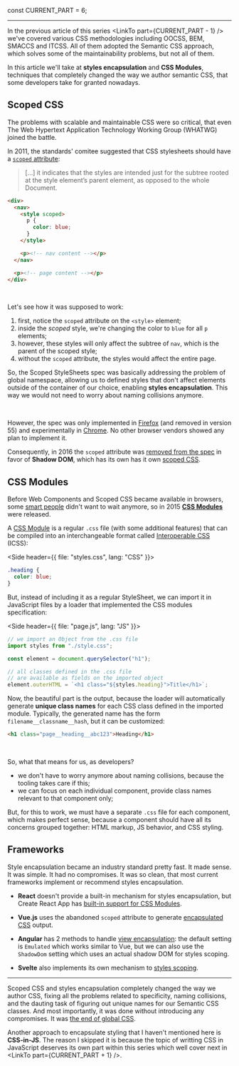 
const CURRENT_PART = 6;


<TOC current={CURRENT_PART} />

---

In the previous article of this series <LinkTo part={CURRENT_PART - 1} /> we've covered various CSS methodologies including OOCSS, BEM, SMACCS and ITCSS. All of them adopted the Semantic CSS approach, which solves some of the maintainability problems, but not all of them.

In this article we'll take at **styles encapsulation** and **CSS Modules**, techniques that completely changed the way we author semantic CSS, that some developers take for granted nowadays.

## Scoped CSS

The problems with scalable and maintainable CSS were so critical, that even The Web Hypertext Application Technology Working Group (WHATWG) joined the battle.

In 2011, the standards' comitee suggested that CSS stylesheets should have a [`scoped` attribute](http://html5doctor.com/the-scoped-attribute/):

> [...] it indicates that the styles are intended just for the subtree rooted at the style element’s parent element, as opposed to the whole Document.

```html
<div>
  <nav>
    <style scoped>
      p {
        color: blue;
      }
    </style>

    <p><!-- nav content --></p>
  </nav>

  <p><!-- page content --></p>
</div>
```

<br />

Let's see how it was supposed to work:

1. first, notice the `scoped` attribute on the `<style>` element;
2. inside the _scoped_ style, we're changing the color to `blue` for all `p` elements;
3. however, these styles will only affect the subtree of `nav`, which is the parent of the scoped style;
4. without the `scoped` attribute, the styles would affect the entire page.

So, the Scoped StyleSheets spec was basically addressing the problem of global namespace, allowing us to defined styles that don't affect elements outside of the container of our choice, enabling **styles encapsulation**. This way we would not need to worry about naming collisions anymore.

<br />

However, the spec was only implemented in [Firefox](https://caniuse.com/?search=scoped) (and removed in version 55) and experimentally in [Chrome](https://developers.google.com/web/updates/2012/03/A-New-Experimental-Feature-style-scoped). No other browser vendors showed any plan to implement it.

Consequently, in 2016 the `scoped` attribute was [removed from the spec](https://github.com/w3c/csswg-drafts/issues/137) in favor of **Shadow DOM**, which has its own has it own [scoped CSS](https://developers.google.com/web/fundamentals/web-components/shadowdom#styling).

## CSS Modules

Before Web Components and Scoped CSS became available in browsers, some [smart people](https://github.com/orgs/css-modules/people) didn't want to wait anymore, so in 2015 [**CSS Modules**](https://glenmaddern.com/articles/css-modules) were released.

A [CSS Module](https://github.com/css-modules/css-modules) is a regular `.css` file (with some additional features) that can be compiled into an interchangeable format called [Interoperable CSS](https://github.com/css-modules/icss) (ICSS):

<Side header={{ file: "styles.css", lang: "CSS" }}>

```css
.heading {
  color: blue;
}
```

</Side>

But, instead of including it as a regular StyleSheet, we can import it in JavaScript files by a loader that implemented the CSS modules specification:

<!-- prettier-ignore-start -->

<Side header={{ file: "page.js", lang: "JS" }}>

```js
// we import an Object from the .css file
import styles from "./style.css";

const element = document.querySelector("h1");

// all classes defined in the .css file
// are available as fields on the imported object
element.outerHTML = `<h1 class="${styles.heading}">Title</h1>`;
```

</Side>

<!-- prettier-ignore-end -->

Now, the beautiful part is the output, because the loader will automatically generate **unique class names** for each CSS class defined in the imported module. Typically, the generated name has the form `filename__classname__hash`, but it can be customized:

```html
<h1 class="page__heading__abc123">Heading</h1>
```

<br />

So, what that means for us, as developers?

- we don't have to worry anymore about naming collisions, because the tooling takes care if this;
- we can focus on each individual component, provide class names relevant to that component only;

But, for this to work, we must have a separate `.css` file for each component, which makes perfect sense, because a component should have all its concerns grouped together: HTML markup, JS behavior, and CSS styling.

## Frameworks

Style encapsulation became an industry standard pretty fast. It made sense. It was simple. It had no compromises. It was so clean, that most current frameworks implement or recommend styles encapsulation.

- **React** doesn't provide a built-in mechanism for styles encapsulation, but Create React App has [built-in support for CSS Modules](https://create-react-app.dev/docs/adding-a-css-modules-stylesheet/).

- **Vue.js** uses the abandoned `scoped` attribute to generate [encapsulated CSS](https://vue-loader.vuejs.org/guide/scoped-css.html) output.

- **Angular** has 2 methods to handle [view encapsulation](https://angular.io/guide/view-encapsulation): the default setting is `Emulated` which works similar to Vue, but we can also use the `ShadowDom` setting which uses an actual shadow DOM for styles scoping.

- **Svelte** also implements its own mechanism to [styles scoping](https://svelte.dev/docs#style).

---

Scoped CSS and styles encapsulation completely changed the way we author CSS, fixing all the problems related to specificity, naming collisions, and the dauting task of figuring out unique names for our Semantic CSS classes. And most importantly, it was done without introducing any compromises. It was [the end of global CSS](https://medium.com/seek-blog/the-end-of-global-css-90d2a4a06284#.4brb2kfit).

Another approach to encapsulate styling that I haven't mentioned here is **CSS-in-JS**. The reason I skipped it is because the topic of writting CSS in JavaScript deserves its own part within this series which well cover next in <LinkTo part={CURRENT_PART + 1} />.

